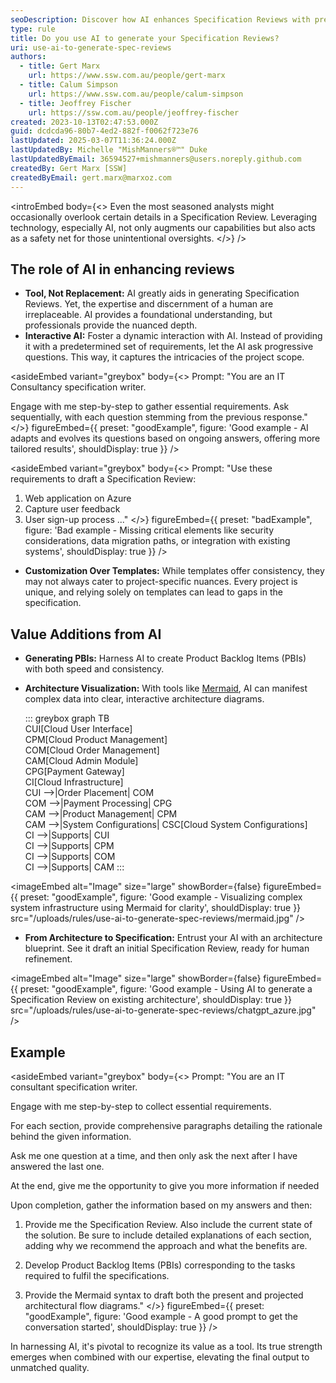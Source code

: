 ```yaml
---
seoDescription: Discover how AI enhances Specification Reviews with precise insights and expert human touch.
type: rule
title: Do you use AI to generate your Specification Reviews?
uri: use-ai-to-generate-spec-reviews
authors:
  - title: Gert Marx
    url: https://www.ssw.com.au/people/gert-marx
  - title: Calum Simpson
    url: https://www.ssw.com.au/people/calum-simpson
  - title: Jeoffrey Fischer
    url: https://ssw.com.au/people/jeoffrey-fischer
created: 2023-10-13T02:47:53.000Z
guid: dcdcda96-80b7-4ed2-882f-f0062f723e76
lastUpdated: 2025-03-07T11:36:24.000Z
lastUpdatedBy: Michelle "MishManners®™" Duke
lastUpdatedByEmail: 36594527+mishmanners@users.noreply.github.com
createdBy: Gert Marx [SSW]
createdByEmail: gert.marx@marxoz.com
---
```

<introEmbed
  body={<>
Even the most seasoned analysts might occasionally overlook certain details in a Specification Review. Leveraging technology, especially AI, not only augments our capabilities but also acts as a safety net for those unintentional oversights.
  </>}
/>
## The role of AI in enhancing reviews

* **Tool, Not Replacement:** AI greatly aids in generating Specification Reviews. Yet, the expertise and discernment of a human are irreplaceable. AI provides a foundational understanding, but professionals provide the nuanced depth.
* **Interactive AI:** Foster a dynamic interaction with AI. Instead of providing it with a predetermined set of requirements, let the AI ask progressive questions. This way, it captures the intricacies of the project scope.

<asideEmbed
  variant="greybox"
  body={<>
    Prompt:
"You are an IT Consultancy specification writer.

Engage with me step-by-step to gather essential requirements.
Ask sequentially, with each question stemming from the previous response."
  </>}
  figureEmbed={{
    preset: "goodExample",
    figure: 'Good example - AI adapts and evolves its questions based on ongoing answers, offering more tailored results',
    shouldDisplay: true
  }}
/>

<asideEmbed
  variant="greybox"
  body={<>
    Prompt:
"Use these requirements to draft a Specification Review:

  1. Web application on Azure
  2. Capture user feedback
  3. User sign-up process
     ..."
  </>}
  figureEmbed={{
    preset: "badExample",
    figure: 'Bad example - Missing critical elements like security considerations, data migration paths, or integration with existing systems',
    shouldDisplay: true
  }}
/>

* **Customization Over Templates:**
  While templates offer consistency, they may not always cater to project-specific nuances. Every project is unique, and relying solely on templates can lead to gaps in the specification.

## Value Additions from AI

* **Generating PBIs:** Harness AI to create Product Backlog Items (PBIs) with both speed and consistency.
* **Architecture Visualization:** With tools like [Mermaid](https://mermaid.js.org/), AI can manifest complex data into clear, interactive architecture diagrams.

  ::: greybox
  graph TB\
  CUI\[Cloud User Interface]\
  CPM\[Cloud Product Management]\
  COM\[Cloud Order Management]\
  CAM\[Cloud Admin Module]\
  CPG\[Payment Gateway]\
  CI\[Cloud Infrastructure]\
  CUI -->|Order Placement| COM\
  COM -->|Payment Processing| CPG\
  CAM -->|Product Management| CPM\
  CAM -->|System Configurations| CSC\[Cloud System Configurations]\
  CI -->|Supports| CUI\
  CI -->|Supports| CPM\
  CI -->|Supports| COM\
  CI -->|Supports| CAM
  :::

<imageEmbed
  alt="Image"
  size="large"
  showBorder={false}
  figureEmbed={{
    preset: "goodExample",
    figure: 'Good example - Visualizing complex system infrastructure using Mermaid for clarity',
    shouldDisplay: true
  }}
  src="/uploads/rules/use-ai-to-generate-spec-reviews/mermaid.jpg"
/>

* **From Architecture to Specification:**
  Entrust your AI with an architecture blueprint. See it draft an initial Specification Review, ready for human refinement.

<imageEmbed
  alt="Image"
  size="large"
  showBorder={false}
  figureEmbed={{
    preset: "goodExample",
    figure: 'Good example - Using AI to generate a Specification Review on existing architecture',
    shouldDisplay: true
  }}
  src="/uploads/rules/use-ai-to-generate-spec-reviews/chatgpt_azure.jpg"
/>

## Example

<asideEmbed
  variant="greybox"
  body={<>
    Prompt:
"You are an IT consultant specification writer.

Engage with me step-by-step to collect essential requirements.

For each section, provide comprehensive paragraphs detailing the rationale behind the given information.

Ask me one question at a time, and then only ask the next after I have answered the last one.

At the end, give me the opportunity to give you more information if needed

Upon completion, gather the information based on my answers and then:

1. Provide me the Specification Review.
   Also include the current state of the solution.
   Be sure to include detailed explanations of each section, adding why we recommend the approach and what the benefits are.

2. Develop Product Backlog Items (PBIs) corresponding to the tasks required to fulfil the specifications.

3. Provide the Mermaid syntax to draft both the present and projected architectural flow diagrams."
  </>}
  figureEmbed={{
    preset: "goodExample",
    figure: 'Good example - A good prompt to get the conversation started',
    shouldDisplay: true
  }}
/>

In harnessing AI, it's pivotal to recognize its value as a tool. Its true strength emerges when combined with our expertise, elevating the final output to unmatched quality.
